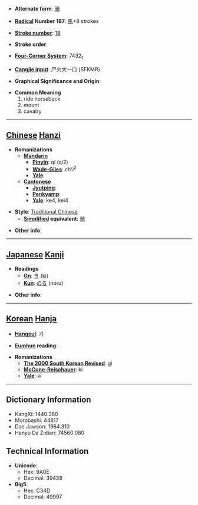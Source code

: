 * '''Alternate form''': [[骑]]

* '''[[Wiktionary:Chinese radical index| Radical]] Number 187''': [[Wiktionary:Chinese radical index 馬|馬]]+8 strokes

* '''[[Wiktionary:Chinese total strokes index|Stroke number]]''': [[Wiktionary:Chinese total strokes index 18|18]]

* '''Stroke order''': 

* '''[[Wiktionary:Chinese four corner index|Four-Corner System]]''': 7432<sub>1</sub>

* '''[[Wiktionary:Chinese Cangjie index|Cangjie input]]''': 尸火大一口 (SFKMR)

* '''Graphical Significance and Origin''': 

* '''Common Meaning'''
*#ride horseback
*# mount
*# cavalry


----

== [[Chinese]] [[Hanzi]] ==

* '''Romanizations'''
** '''[[Mandarin]]'''
*** '''[[Pinyin]]''': qí (qi2)
*** '''[[Wade-Giles]]''': ch'i<sup>2</sup>
*** '''[[Yale]]''': 
** '''[[Cantonese]]'''
*** '''[[Jyutping]]''':
*** '''[[Penkyamp]]''': 
*** '''[[Yale]]''': ke4, kei4

* '''Style''': [[Traditional Chinese]] 
** '''[[Simplified Chinese|Simplified]] equivalent''': [[骑]]

* '''Other info''': 

----

== [[Japanese]] [[Kanji]] ==

* '''Readings'''
** '''[[On]]''': [[き]] (ki)
** '''[[Kun]]''': [[のる]] (noru)

* '''Other info''':  

----

== [[Korean]] [[Hanja]] ==

* '''[[Hangeul]]''': 기

* '''[[Eumhun]] reading''': 

* '''Romanizations'''
** '''[[The 2000 South Korean Revised Romanization|The 2000 South Korean Revised]]''': gi
** '''[[McCune-Reischauer]]''': ki
** '''[[Yale]]''': ki

----

== Dictionary Information ==

* KangXi: 1440.360
* Morobashi: 44817
* Dae Jaweon: 1964.310
* Hanyu Da Zidian: 74560.080

== Technical Information ==

* '''Unicode''':
** Hex: 9A0E
** Decimal: 39438
* '''Big5''':
** Hex: C34D
** Decimal: 49997